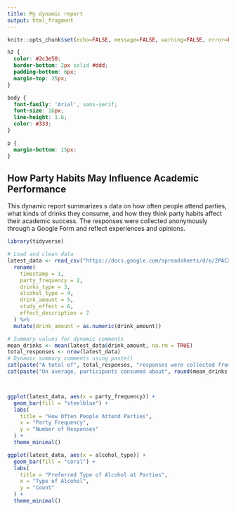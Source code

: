 ---
title: My dynamic report
output: html_fragment
---

```{r setup, include=FALSE}
knitr::opts_chunk$set(echo=FALSE, message=FALSE, warning=FALSE, error=FALSE)

```

```{css}
h2 {
  color: #2c3e50;
  border-bottom: 2px solid #ddd;
  padding-bottom: 6px;
  margin-top: 25px;
}

body {
  font-family: 'Arial', sans-serif;
  font-size: 16px;
  line-height: 1.6;
  color: #333;
}

p {
  margin-bottom: 15px;
}

```

## How Party Habits May Influence Academic Performance

This dynamic report summarizes s data on how often people attend parties, what kinds of drinks they consume, and how they think party habits affect their academic success. The responses were collected anonymously through a Google Form and reflect experiences and opinions.

```{r}
library(tidyverse)

# Load and clean data
latest_data <- read_csv("https://docs.google.com/spreadsheets/d/e/2PACX-1vRPtt_Qw5fwALtkYXMyztdMU3nEAQbry-Wak0S_KzDs3rFPupYiuIDOtfOR0F9-g8n7uK_gWiine_oh/pub?output=csv") %>%
  rename(
    timestamp = 1,
    party_frequency = 2,
    drinks_type = 3,
    alcohol_type = 4,
    drink_amount = 5,
    study_effect = 6,
    effect_description = 7
  ) %>%
  mutate(drink_amount = as.numeric(drink_amount))

# Summary values for dynamic comments
mean_drinks <- mean(latest_data$drink_amount, na.rm = TRUE)
total_responses <- nrow(latest_data)
# Dynamic summary comments using paste()
cat(paste("A total of", total_responses, "responses were collected from the survey."), "\n")
cat(paste("On average, participants consumed about", round(mean_drinks, 1), "drinks per party."), "\n")



ggplot(latest_data, aes(x = party_frequency)) +
  geom_bar(fill = "steelblue") +
  labs(
    title = "How Often People Attend Parties",
    x = "Party Frequency",
    y = "Number of Responses"
  ) +
  theme_minimal()

ggplot(latest_data, aes(x = alcohol_type)) +
  geom_bar(fill = "coral") +
  labs(
    title = "Preferred Type of Alcohol at Parties",
    x = "Type of Alcohol",
    y = "Count"
  ) +
  theme_minimal()


```

